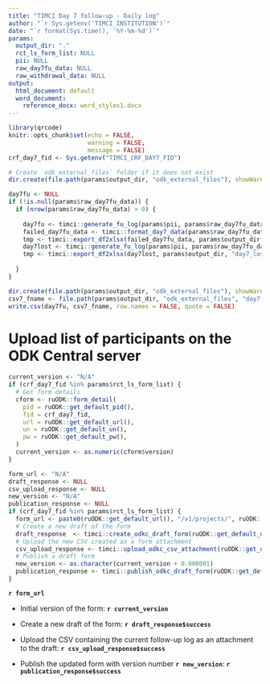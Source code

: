 ```yaml
---
title: "TIMCI Day 7 follow-up - Daily log"
author: "`r Sys.getenv('TIMCI_INSTITUTION')`"
date: "`r format(Sys.time(), '%Y-%m-%d')`"
params:
  output_dir: "."
  rct_ls_form_list: NULL
  pii: NULL
  raw_day7fu_data: NULL
  raw_withdrawal_data: NULL
output:
  html_document: default
  word_document:
    reference_docx: word_styles1.docx
---
```


```r
library(qrcode)
knitr::opts_chunk$set(echo = FALSE,
                      warning = FALSE,
                      message = FALSE)
crf_day7_fid <- Sys.getenv("TIMCI_CRF_DAY7_FID")
```

```r
# Create `odk_external_files` folder if it does not exist
dir.create(file.path(params$output_dir, "odk_external_files"), showWarnings = FALSE)
```

```r
day7fu <- NULL
if (!is.null(params$raw_day7fu_data)) {
  if (nrow(params$raw_day7fu_data) > 0) {
    
    day7fu <- timci::generate_fu_log(params$pii, params$raw_day7fu_data, 7, 9)
    failed_day7fu_data <- timci::format_day7_data(params$raw_day7fu_data)[[2]]
    tmp <- timci::export_df2xlsx(failed_day7fu_data, params$output_dir, "day7_unsuccessful_calls")
    day7lost <- timci::generate_fu_log(params$pii, params$raw_day7fu_data, 10, 2000)
    tmp <- timci::export_df2xlsx(day7lost, params$output_dir, "day7_lost_to_followup")
    
  }
}
```

```r
dir.create(file.path(params$output_dir, "odk_external_files"), showWarnings = FALSE)
csv7_fname <- file.path(params$output_dir, "odk_external_files", "day7fu.csv")
write.csv(day7fu, csv7_fname, row.names = FALSE, quote = FALSE)
```

# Upload list of participants on the ODK Central server

```r
current_version <- "N/A"
if (crf_day7_fid %in% params$rct_ls_form_list) {
  # Get form details
  cform <- ruODK::form_detail(
    pid = ruODK::get_default_pid(),
    fid = crf_day7_fid,
    url = ruODK::get_default_url(),
    un = ruODK::get_default_un(),
    pw = ruODK::get_default_pw(),
  )
  current_version <- as.numeric(cform$version)
}
```

```r
form_url <- "N/A"
draft_response <- NULL
csv_upload_response <- NULL
new_version <- "N/A"
publication_response <- NULL
if (crf_day7_fid %in% params$rct_ls_form_list) {
  form_url <- paste0(ruODK::get_default_url(), "/v1/projects/", ruODK::get_default_pid(), "/forms/", crf_day7_fid)
  # Create a new draft of the form
  draft_response  <- timci::create_odkc_draft_form(ruODK::get_default_un(), ruODK::get_default_pw(), form_url)
  # Upload the new CSV created as a form attachment
  csv_upload_response <- timci::upload_odkc_csv_attachment(ruODK::get_default_un(), ruODK::get_default_pw(), form_url, csv7_fname)
  # Publish a draft form
  new_version <- as.character(current_version + 0.000001)
  publication_response <- timci::publish_odkc_draft_form(ruODK::get_default_un(), ruODK::get_default_pw(), form_url, new_version)
}
```

**`r form_url`**

* Initial version of the form: **`r current_version`**

* Create a new draft of the form: **`r draft_response$success`**

* Upload the CSV containing the current follow-up log as an attachment to the draft: **`r csv_upload_response$success`**

* Publish the updated form with version number **`r new_version`**: **`r publication_response$success`**
